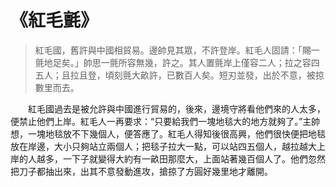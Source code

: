 # 《紅毛氈》

> 紅毛國，舊許與中國相貿易。邊帥見其眾，不許登岸。紅毛人固請：「賜一氈地足矣。」帥思一氈所容無幾，許之。其人置氈岸上僅容二人；拉之容四五人；且拉且登，頃刻氈大畝許，已數百人矣。短刃並發，出於不意，被掠數里而去。

&emsp;&emsp;紅毛國過去是被允許與中國進行貿易的，後來，邊境守將看他們來的人太多，便禁止他們上岸。紅毛人一再要求：“只要給我們一塊地毯大的地方就夠了。”主帥想，一塊地毯放不下幾個人，便答應了。紅毛人得知後很高興，他們很快便把地毯放在岸邊，大小只夠站立兩個人；把毯子拉大一點，可以站四五個人，越拉越大上岸的人越多，一下子就變得大約有一畝田那麼大，上面站著幾百個人了。他們忽然把刀子都抽出來，出其不意發動進攻，搶掠了方圓好幾里地才離開。
